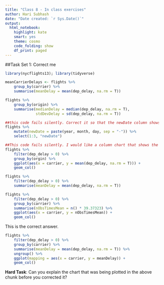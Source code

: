 ```yaml
---
title: "Class 8 - In class exercises"
author: Hari Subhash
date: "Date created: `r Sys.Date()`"
output:
  html_notebook:
    highlight: kate
    smart: yes
    theme: cosmo
    code_folding: show
    df_print: paged
---
```


##Task Set 1: Correct me

```r
library(nycflights13); library(tidyverse)

meanCarrierDelays <- flights %>% 
    group_by(carrier) %>% 
    summarise(meanDelay = mean(dep_delay, na.rm = T))
```


```r
flights %>% 
    group_by(origin) %>% 
    summarise(medianDelay = median(dep_delay, na.rm = T), 
              stdDevDelay = sd(dep_delay, na.rm = T))
```


```r
##this code fails silently. Correct it so that the newDate column shows the actual date
flights %>% 
    mutate(newDate = paste(year, month, day, sep = "-")) %>% 
    select(1:3, "newDate")
```

```r
##This code fails silently. I would like a column chart that shows the average positive departure delay for each carrier, this chart is showing me something else entirely.
flights %>% 
    filter(dep_delay > 0) %>% 
    group_by(orgin) %>% 
    ggplot(aes(x = carrier, y = mean(dep_delay, na.rm = T))) +
    geom_col()
```

```r
flights %>% 
    filter(dep_delay > 0) %>% 
    summarise(meanDelay = mean(dep_delay, na.rm = T))
```


```r
flights %>% 
    filter(dep_delay > 0) %>%
    group_by(carrier) %>% 
    summarise(nObsTimesMean = n() * 39.37323) %>% 
    ggplot(aes(x = carrier, y = nObsTimesMean)) +
    geom_col()
```

This is the correct answer.
```r
flights %>% 
    filter(dep_delay > 0) %>% 
    group_by(carrier) %>% 
    summarise(meanDelay = mean(dep_delay, na.rm = T)) %>% 
    ungroup() %>% 
    ggplot(mapping = aes(x = carrier, y = meanDelay)) +
    geom_col()
```

**Hard Task**: Can you explain the chart that was being plotted in the above chunk before you corrected it?





